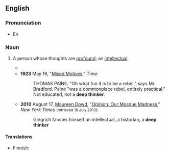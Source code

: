 ==English==

===Pronunciation===
*En{{audio|en|en-au-deep thinker.ogg|Audio (AU)}}

===Noun===
{{en-noun}}

# {{lb|en|idiomatic}} A person whose thoughts are [[profound]]; an [[intellectual]].
#* {{quote-text|en|year=1857|author={{w|Maria Edgeworth}}|title=Vivian|chapter=9|passage=Then came a disquisition on pride, with quotations and commonplaces;—then an eulogium, by his lordship, on his lordship's own knowledge of the human heart, and more especially of that "moving toyshop," the female heart; then anecdotes illustrative, comprising the gallantries of thirty years in various ranks of life, with suitable bon-mots and embellishments;—then a little French sentiment, by way of moral, with some philosophical axioms, to show that, though he had led such a gay life, he had been a '''deep thinker'''.}}
#* '''1923''' May 19, "[http://www.time.com/time/magazine/article/0,9171,715454,00.html Mixed Motives]," ''Time'':
#*: THOMAS PAINE. "Oh what fun it is to be a rebel," says Mr. Bradford. Paine "was a commonplace rebel, entirely practical." Not educated, not a '''deep thinker'''.
#* '''2010''' August 17, [[w:Maureen Dowd|Maureen Dowd]], "[http://www.nytimes.com/2010/08/18/opinion/18dowd.html?_r=0 Opinion: Our Mosque Madness]," ''New York Times'' <small>(retrieved 18 July 2013)</small>:
#*: Gingrich fancies himself an intellectual, a historian, a '''deep thinker'''

====Translations====
{{trans-top-also|intellectual|intellectual}}
* Finnish: {{t|fi|[[syvällinen]] [[ajattelija]]}}
{{trans-mid}}
{{trans-bottom}}